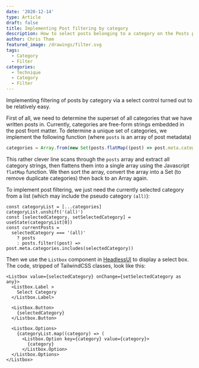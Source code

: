 ```yaml
---
date: '2020-12-14'
type: Article
draft: false
title: Implementing Post filtering by category
description: How to select posts belonging to a category on the Posts page
author: Chris Tham
featured_image: /drawings/filter.svg
tags:
  - Category
  - Filter
categories:
  - Technique
  - Category
  - Filter
---
```


Implementing filtering of posts by category via a select control turned out
to be relatively easy.

First of all, we need to determine the superset of all categories that we
have written posts in. Currently, categories are free-form strings embedded
in the post front matter. To determine a unique set of categories, we
implement the following function (where `posts` is an array of post metadata)

```typescript:lib/postutils.ts
categories = Array.from(new Set(posts.flatMap((post) => post.meta.categories).sort()))
```

This rather clever line scans through the `posts` array and extract all
category strings, then flattens them into a single array using the
Javascript `flatMap` function. We then sort the array, convert the array
into a Set (to remove duplicate categories) then back to an Array again.

To implement post filtering, we just need the currently selected category
from a list (which may include the pseudo category `(all)`):

```tsx
const categoryList = [...categories]
categoryList.unshift('(all)')
const [selectedCategory, setSelectedCategory] = useState(categoryList[0])
const currentPosts =
  selectedCategory === '(all)'
    ? posts
    : posts.filter((post) => post.meta.categories.includes(selectedCategory))
```

Then we use the `Listbox` component in [HeadlessUI](https://headlessui.dev)
to display a select box. The code, stripped of TailwindCSS classes, look like
this:

```tsx
<Listbox value={selectedCategory} onChange={setSelectedCategory as any}>
  <Listbox.Label >
    Select Category
  </Listbox.Label>

  <Listbox.Button>
    {selectedCategory}
  </Listbox.Button>

  <Listbox.Options>
    {categoryList.map((category) => (
      <Listbox.Option key={category} value={category}>
        {category}
      </Listbox.Option>
  </Listbox.Options>
</Listbox>
```
